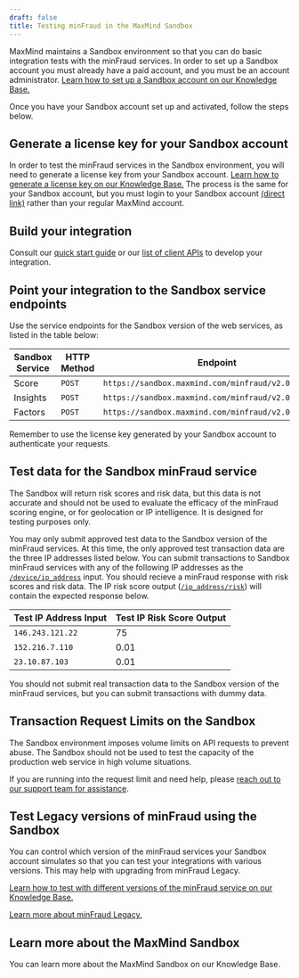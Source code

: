 ```yaml
---
draft: false
title: Testing minFraud in the MaxMind Sandbox
---
```


MaxMind maintains a Sandbox environment so that you can do basic integration
tests with the minFraud services. In order to set up a Sandbox account you must
already have a paid account, and you must be an account administrator. [Learn
how to set up a Sandbox account on our Knowledge
Base.](https://support.maxmind.com/hc/en-us/articles/8604168846363)

Once you have your Sandbox account set up and activated, follow the steps below.

## Generate a license key for your Sandbox account

In order to test the minFraud services in the Sandbox environment, you will need
to generate a license key from your Sandbox account. [Learn how to generate a
license key on our Knowledge
Base.](https://support.maxmind.com/hc/en-us/articles/4407111582235-Generate-a-License-Key)
The process is the same for your Sandbox account, but you must login to your
Sandbox account [(direct
link)](https://sandbox.maxmind.com/en/accounts/current/license-key) rather than
your regular MaxMind account.

## Build your integration

Consult our [quick start guide](/minfraud/evaluate-a-transaction?lang=en) or our
[list of client
APIs](/minfraud/evaluate-a-transaction?lang=en#links-to-maxmind-client-apis) to
develop your integration.

## Point your integration to the Sandbox service endpoints

Use the service endpoints for the Sandbox version of the web services, as
listed in the table below:

| Sandbox Service | HTTP Method | Endpoint                                             |
| --------------- | ----------- | ---------------------------------------------------- |
| Score           | `POST`      | `https://sandbox.maxmind.com/minfraud/v2.0/score`    |
| Insights        | `POST`      | `https://sandbox.maxmind.com/minfraud/v2.0/insights` |
| Factors         | `POST`      | `https://sandbox.maxmind.com/minfraud/v2.0/factors`  |

Remember to use the license key generated by your Sandbox account to
authenticate your requests.

## Test data for the Sandbox minFraud service

<Alert type="info">
The Sandbox will return risk scores and risk data, but this data is not
accurate and should not be used to evaluate the efficacy of the minFraud
scoring engine, or for geolocation or IP intelligence. It is designed
for testing purposes only.
</Alert>

You may only submit approved test data to the Sandbox version of the minFraud
services. At this time, the only approved test transaction data are the three IP
addresses listed below. You can submit transactions to Sandbox minFraud services
with any of the following IP addresses as the [`/device/ip_address`](/minfraud/api-documentation/requests?lang=en#schema--request--device__ip_address)
input. You should recieve a minFraud response with risk scores and risk data.
The IP risk score output ([`/ip_address/risk`](/minfraud/api-documentation/responses?lang=en#schema--response--ip-address__risk))
will contain the expected response below.

| Test IP Address Input | Test IP Risk Score Output |
| --------------------- | ------------------------- |
| `146.243.121.22`      | 75                        |
| `152.216.7.110`       | 0.01                      |
| `23.10.87.103`        | 0.01                      |

You should not submit real transaction data to the Sandbox version of the
minFraud services, but you can submit transactions with dummy data.

## Transaction Request Limits on the Sandbox

The Sandbox environment imposes volume limits on API requests to prevent abuse.
The Sandbox should not be used to test the capacity of the production web service
in high volume situations.

If you are running into the request limit and need help, please [reach out to our
support team for assistance](https://dev.maxmind.com/minfraud/api-documentation/responses?lang=en#schema--response--warnings).

## Test Legacy versions of minFraud using the Sandbox

You can control which version of the minFraud services your Sandbox account
simulates so that you can test your integrations with various versions. This may
help with upgrading from minFraud Legacy.

[Learn how to test with different versions of the minFraud service on our
Knowledge Base.](https://support.maxmind.com/hc/en-us/articles/8609986461083#h_01GC79RT2Y24K8YGB7AH0EP9N9)

[Learn more about minFraud Legacy.](/minfraud/minfraud-legacy?lang=en)

## Learn more about the MaxMind Sandbox

You can learn more about the MaxMind Sandbox on our Knowledge Base.
